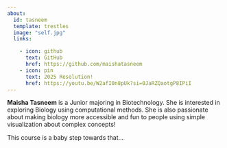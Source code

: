 ```yaml
---
about:
  id: tasneem
  template: trestles
  image: "self.jpg"
  links:

    - icon: github
      text: GitHub
      href: https://github.com/maishatasneem
    - icon: pin
      text: 2025 Resolution!
      href: https://youtu.be/W2afI0n8pUk?si=0JaRZQaotgP8IPiI
---
```


**Maisha Tasneem** is a Junior majoring in Biotechnology. She is interested in exploring Biology using computational methods. She is also passionate about making biology more accessible and fun to people using simple visualization about complex concepts!

This course is a baby step towards that...
